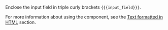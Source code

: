 <Cut title="How do I display formatted text from input data in the task?">

Enclose the input field in triple curly brackets `{{{input_field}}}`.

For more information about using the component, see the [Text formatted in HTML](/docs/guide/t-components/html) section.

</Cut>